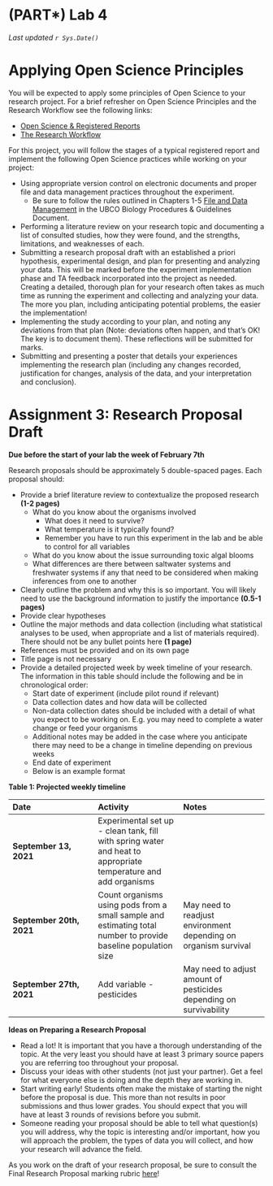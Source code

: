 # (PART\*) Lab 4 {-}

*Last updated `r Sys.Date()`*

# Applying Open Science Principles {-}

You will be expected to apply some principles of Open Science to your research project. For a brief refresher on Open Science Principles and the Research Workflow see the following links:

* [Open Science & Registered Reports](https://ubco-biology.github.io/BIOL-116-Lab-Manual/open-science.htmlhttps://ubco-biology.github.io/BIOL-116-Lab-Manual/open-science.html)
* [The Research Workflow](https://ubco-biology.github.io/BIOL-116-Lab-Manual/the-research-workflow.html)

For this project, you will follow the stages of a typical registered report and implement the following Open Science practices while working on your project:

* Using appropriate version control on electronic documents and proper file and data management practices throughout the experiment. 
    * Be sure to follow the rules outlined in Chapters 1-5 [File and Data Management](https://ubco-biology.github.io/Procedures-and-Guidelines/file-and-data-management.html) in the UBCO Biology Procedures & Guidelines Document.
* Performing a literature review on your research topic and documenting a list of consulted studies, how they were found, and the strengths, limitations, and weaknesses of each.
* Submitting a research proposal draft with an established a priori hypothesis, experimental design, and plan for presenting and analyzing your data. This will be marked before the experiment implementation phase and TA feedback incorporated into the project as needed. Creating a detailed, thorough plan for your research often takes as much time as running the experiment and collecting and analyzing your data. The more you plan, including anticipating potential problems, the easier the implementation!
* Implementing the study according to your plan, and noting any deviations from that plan (Note: deviations often happen, and that's OK! The key is to document them). These reflections will be submitted for marks.
* Submitting and presenting a poster that details your experiences implementing the research plan (including any changes recorded, justification for changes, analysis of the data, and your interpretation and conclusion).

# Assignment 3: Research Proposal Draft {-}

**Due before the start of your lab the week of February 7th** 

Research proposals should be approximately 5 double-spaced pages.  Each proposal should:

* Provide a brief literature review to contextualize the proposed research **(1-2 pages)**
    * What do you know about the organisms involved
        - What does it need to survive?
        - What temperature is it typically found? 
        - Remember you have to run this experiment in the lab and be able to control for all variables
    *	What do you know about the issue surrounding toxic algal blooms
    * What differences are there between saltwater systems and freshwater systems if any that need to be considered when making inferences from one to another
* Clearly outline the problem and why this is so important.  You will likely need to use the background information to justify the importance **(0.5-1 pages)**
* Provide clear hypotheses 
* Outline the major methods and data collection (including what statistical analyses to be used, when appropriate and a list of materials required).  There should not be any bullet points here **(1 page)**
* References must be provided and on its own page
* Title page is not necessary
* Provide a detailed projected week by week timeline of your research.  The information in this table should include the following and be in chronological order:
    * Start date of experiment (include pilot round if relevant)
    * Data collection dates and how data will be collected
    * Non-data collection dates should be included with a detail of what you expect to be working on.  E.g. you may need to complete a water change or feed your organisms
    * Additional notes may be added in the case where you anticipate there may need to be a change in timeline depending on previous weeks
    * End date of experiment
    * Below is an example format

**Table 1: Projected weekly timeline**

| Date | Activity |	Notes |
| :--- | :--- | :--- |
| **September 13, 2021** | Experimental set up - clean tank, fill with spring water and heat to appropriate temperature and add organisms |
| **September 20th, 2021** | Count organisms using pods from a small sample and estimating total number to provide baseline population size |	May need to readjust environment depending on organism survival |
| **September 27th, 2021** | Add variable - pesticides | May need to adjust amount of pesticides depending on survivability |

**Ideas on Preparing a Research Proposal**

*	Read a lot!  It is important that you have a thorough understanding of the topic.  At the very least you should have at least 3 primary source papers you are referring too throughout your proposal.
*	Discuss your ideas with other students (not just your partner).  Get a feel for what everyone else is doing and the depth they are working in.
*	Start writing early!  Students often make the mistake of starting the night before the proposal is due.  This more than not results in poor submissions and thus lower grades.  You should expect that you will have at least 3 rounds of revisions before you submit.
*	Someone reading your proposal should be able to tell what question(s) you will address, why the topic is interesting and/or important, how you will approach the problem, the types of data you will collect, and how your research will advance the field.

As you work on the draft of your research proposal, be sure to consult the Final Research Proposal marking rubric [here](https://ubco-biology.github.io/BIOL-205-Lab-Manual/research-proposal-rubric.html)!